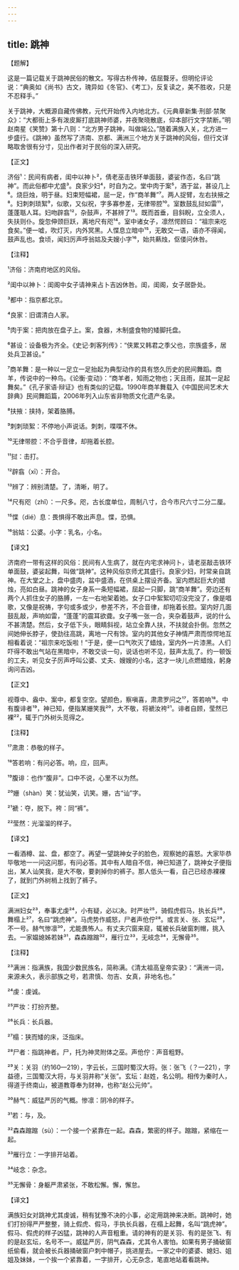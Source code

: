 ```yaml
---
---
---
```

title: 跳神
---




【题解】


这是一篇记载关于跳神民俗的散文。写得古朴传神，佶屈聱牙。但明伦评论说：“典奥如《尚书》古文，瑰异如《冬官》、《考工》，反复读之，美不胜收，只是不忍释手。”

关于跳神，大概源自藏传佛教，元代开始传入内地北方。《元典章新集·刑部·禁聚众》：“大都街上多有泼皮厮打底跳神师婆，并夜聚晓散底，仰本部行文字禁断。”明赵南星《笑赞》第十八则：“北方男子跳神，叫做端公。”随着满族入关，北方进一步盛行。《跳神》虽然写了济南、京都、满洲三个地方关于跳神的风俗，但行文详略取舍很有分寸，见出作者对于民俗的深入研究。


【正文】

济俗¹：民间有病者，闺中以神卜²，倩老巫击铁环单面鼓，婆娑作态，名曰“跳神”。而此俗都中尤盛³。良家少妇⁴，时自为之。堂中肉于案⁵，酒于盆，甚设几上⁶。烧巨烛，明于昼。妇束短幅裙，屈一足，作“商羊舞”⁷。两人捉臂，左右扶掖之⁸。妇刺刺琐絮⁹，似歌，又似祝，字多寡参差，无律带腔¹⁰。室数鼓乱挝如雷¹¹，蓬蓬聒人耳。妇吻辟翕¹²，杂鼓声，不甚辨了¹³。既而首垂，目斜睨，立全须人，失扶则仆。旋忽伸颈巨跃，离地尺有咫¹⁴。室中诸女子，凛然愕顾曰：“祖宗来吃食矣。”便一嘘，吹灯灭，内外冥黑。人惵息立暗中¹⁵，无敢交一语，语亦不得闻，鼓声乱也。食顷，闻妇厉声呼翁姑及夫嫂小字¹⁶，始共爇烛，伛偻问休咎。

【注释】


¹济俗：济南府地区的风俗。

²闺中以神卜：闺阁中女子请神来占卜吉凶休咎。闺，闺阁，女子居卧处。

³都中：指京都北京。

⁴良家：旧谓清白人家。

⁵肉于案：把肉放在盘子上。案，食器，木制盛食物的矮脚托盘。

⁶甚设：设备极为齐全。《史记·刺客列传》：“侠累又韩君之季父也，宗族盛多，居处兵卫甚设。”

⁷商羊舞：是一种以一足立一足抬起为典型动作的具有悠久历史的民间舞蹈。商羊，传说中的一种鸟。《论衡·变动》：“商羊者，知雨之物也；天且雨，屈其一足起舞矣。”《孔子家语·辩证》也有类似的记载。1990年商羊舞载入《中国民间艺术大辞典》民间舞蹈篇，2006年列入山东省非物质文化遗产名录。

⁸扶掖：挟持，架着胳膊。

⁹刺刺琐絮：不停地小声说话。刺刺，喋喋不休。

¹⁰无律带腔：不合乎音律，却拖着长腔。

¹¹挝：击打。

¹²辟翕（xī）：开合。

¹³辨了：辨别清楚。了，清晰，明了。

¹⁴尺有咫（zhǐ）：一尺多。咫，古长度单位，周制八寸，合今市尺六寸二分二厘。

¹⁵惵（dié）息：畏惧得不敢出声息。惵，恐惧。

¹⁶翁姑：公婆。小字：乳名，小名。





【译文】


济南府一带有这样的风俗：民间有人生病了，就在内宅求神问卜，请老巫敲击铁环单面鼓，婆娑起舞，叫做“跳神”。这种风俗京师尤其盛行。良家少妇，时常亲自跳神。在大堂之上，盘中盛肉，盆中盛酒，在供桌上摆设齐备。室内燃起巨大的蜡烛，亮如白昼。跳神的女子身系一条短幅裙，屈起一只脚，跳“商羊舞”。旁边还有两个人抓住女子的胳膊，一左一右地架着她。女子口中絮絮叨叨没完没了，像是唱歌，又像是祝祷，字句或多或少，参差不齐，不合音律，却拖着长腔。室内好几面鼓乱敲，声响如雷，“蓬蓬”的震耳欲聋。女子嘴一张一合，夹杂着鼓声，说的什么不甚清楚。然后，女子低下头，眼睛斜视，站立全靠人扶，不扶就会扑倒。忽然之间她伸长脖子，使劲往高跳，离地一尺有馀。室内的其他女子神情严肃而惊愕地互相看着说：“祖宗来吃饭啦！”于是，便一口气吹灭了蜡烛，室内外一片漆黑。人们吓得不敢出气站在黑暗中，不敢交谈一句，说话也听不见，鼓声太乱了。约一顿饭的工夫，听见女子厉声呼叫公婆、丈夫、嫂嫂的小名，这才一块儿点燃蜡烛，躬身询问吉凶。


【正文】

视尊中、盎中、案中，都复空空。望颜色，察嗔喜，肃肃罗问之¹⁷，答若响¹⁸。中有腹诽者¹⁹，神已知，便指某姗笑我²⁰，大不敬，将褫汝袴²¹。诽者自顾，莹然已裸²²，辄于门外树头觅得之。

【注释】


¹⁷肃肃：恭敬的样子。

¹⁸答若响：有问必答。响，应，回声。

¹⁹腹诽：也作“腹非”。口中不说，心里不以为然。

²⁰姗（shàn）笑：犹讪笑，讥笑。姗，古“讪”字。

²¹褫：夺，脱下。袴：同“裤”。

²²莹然：光溜溜的样子。





【译文】


一看酒樽、盆、盘，都空了。再望一望跳神女子的脸色，观察她的喜怒。大家毕恭毕敬地一一问这问那，有问必答。其中有人暗自不信，神已知道了，跳神女子便指出，某人讪笑我，是大不敬，要剥掉你的裤子。那人低头一看，自己已经赤裸裸了，就到门外树梢上找到了裤子。


【正文】

满洲妇女²³，奉事尤虔²⁴，小有疑，必以决。时严妆²⁵，骑假虎假马，执长兵²⁶，舞榻上²⁷，名曰“跳虎神”。马虎势作威怒，尸者声伧佇²⁸。或言关、张、玄坛²⁹，不一号。赫气惨凛³⁰，尤能畏怖人。有丈夫穴窗来窥，辄被长兵破窗刺帽，挑入去。一家媪媳姊若妹³¹，森森蹜蹜³²，雁行立³³，无岐念³⁴，无懈骨³⁵。

【注释】


²³满洲：指满族，我国少数民族名，简称满。《清太祖高皇帝实录》：“满洲一词，来源未久，表示部族之号，若肃慎、勿吉、女真，非地名也。”

²⁴虔：虔诚。

²⁵严妆：打扮齐整。

²⁶长兵：长兵器。

²⁷榻：狭而矮的床，泛指床。

²⁸尸者：指跳神者。尸，托为神灵附体之巫。声伧佇：声音粗野。

²⁹关：关羽（约160—219），字云长，三国时蜀汉大将。张：张飞（？—221），字益德，三国蜀汉大将，与关羽井称“关张”。玄坛：赵姓，名公明。相传为秦时人，得道于终南山，被道教尊奉为财神，也称“赵公元帅”。

³⁰赫气：威猛严厉的气概。惨凛：阴冷的样子。

³¹若：与，及。

³²森森蹜蹜（sù）：一个接一个紧靠在一起。森森，繁密的样子。蹜蹜，紧缩在一起。

³³雁行立：一字排开站着。

³⁴岐念：杂念。

³⁵无懈骨：身躯严肃紧张，不敢松懈。懈，懈怠。





【译文】


满族妇女对跳神尤其虔诚，稍有犹豫不决的小事，必定用跳神来决断。跳神时，她们打扮得严严整整，骑上假虎、假马，手执长兵器，在榻上起舞，名叫“跳虎神”。假马、假虎的样子凶猛，跳神的人声音粗重。请的神有的是关羽、有的是张飞、有的是赵玄坛，名号不一。威猛严厉，阴气森森，尤其令人害怕。如果有男子捅破窗纸偷看，就会被长兵器捅破窗户刺中帽子，挑进屋去。一家之中的婆婆、媳妇、姐姐及妹妹，一个挨一个紧靠着，一字排开，心无杂念，笔直地站着看跳神。
